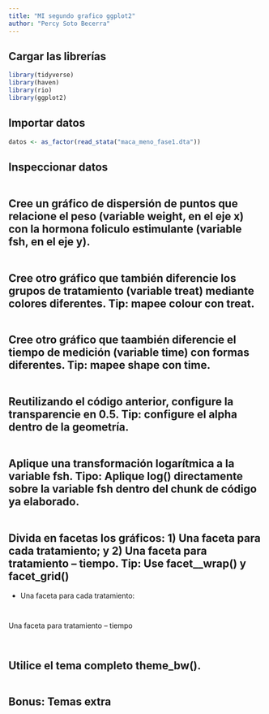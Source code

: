 ```yaml
---
title: "MI segundo grafico ggplot2"
author: "Percy Soto Becerra"
---
```


## Cargar las librerías

```r
library(tidyverse)
library(haven)
library(rio)
library(ggplot2)
```

## Importar datos

```r
datos <- as_factor(read_stata("maca_meno_fase1.dta"))
```

## Inspeccionar datos

```r

```


## Cree un gráfico de dispersión de puntos que relacione el peso (variable weight, en el eje x) con la hormona foliculo estimulante (variable fsh, en el eje y).

```r

```


## Cree otro gráfico que también diferencie los grupos de tratamiento (variable treat) mediante colores diferentes. Tip: mapee colour con treat.

```r

```

## Cree otro gráfico que taambién diferencie el tiempo de medición (variable time) con formas diferentes. Tip: mapee shape con time.

```r

```


## Reutilizando el código anterior, configure la transparencie en 0.5. Tip: configure el alpha dentro de la geometría.

```r

```

## Aplique una transformación logarítmica a la variable fsh. Tipo: Aplique log() directamente sobre la variable fsh dentro del chunk de código ya elaborado.

```r

```

## Divida en facetas los gráficos: 1) Una faceta para cada tratamiento; y 2) Una faceta para tratamiento – tiempo. Tip: Use facet__wrap() y facet_grid()

- Una faceta para cada tratamiento:

```r

```

```r

```

Una faceta para tratamiento – tiempo

```r

```

```r

```

## Utilice el tema completo theme_bw().

```r

```


## Bonus: Temas extra

```r

```

```r

```